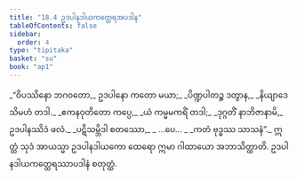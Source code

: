 ```yaml
---
title: "18.4 ဥဒပါနဒါယကတ္ထေရအပဒါန"
tableOfContents: false
sidebar:
  order: 4
type: "tipitaka"
basket: "su"
book: "ap1"
---
```



<DynamicBreadcrumb />

<Division number="18" book="ap1" e="ch" v="20" p="208">

<Paragraph number="2533" type="verses" book="ap1">
_“ဝိပဿိနော ဘဂဝတော,_  
ဥဒပါနော ကတော မယာ;_  
_ပိဏ္ဍပါတဉ္စ ဒတွာန,_  
_နိယျာဒေသိမဟံ တဒါ._  

</Paragraph>

</Division>
<Division number="19" book="ap1" e="ch" v="20" p="209">

<Paragraph number="2534" type="verses" book="ap1">
_ဧကနဝုတိတော ကပ္ပေ,_  
_ယံ ကမ္မမကရိံ တဒါ;_  
_ဒုဂ္ဂတိံ နာဘိဇာနာမိ,_  
ဥဒပါနဿိဒံ ဖလံ._  

</Paragraph>

</Division>
<Division number="20" book="ap1" e="ch" v="20" p="209">

<Paragraph number="2535" type="verses" book="ap1">
_ပဋိသမ္ဘိဒါ စတဿော,_  
_ …ပေ… _  
_ကတံ ဗုဒ္ဓဿ သာသနံ”._  

</Paragraph>

<Paragraph number="2536" book="ap1">
ဣတ္ထံ သုဒံ အာယသ္မာ ဥဒပါနဒါယကော ထေရော ဣမာ ဂါထာယော အဘာသိတ္ထာတိ.

</Paragraph>
</Division>

<Paragraph number="2537" type="center" book="ap1">
ဥဒပါနဒါယကတ္ထေရဿာပဒါနံ စတုတ္ထံ.
</Paragraph>